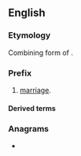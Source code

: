 {{also|gamo|gāmo|-gamo}}
==English==

===Etymology===
Combining form of {{uder|en|grc|γάμος}}.

===Prefix===
{{head|en|prefix}}

# [[marriage]].

====Derived terms====
{{prefixsee|en}}

===Anagrams===
* {{anagrams|en|a=agmo|AMOG|GOMA|Goma|Moga|goam|ogam}}